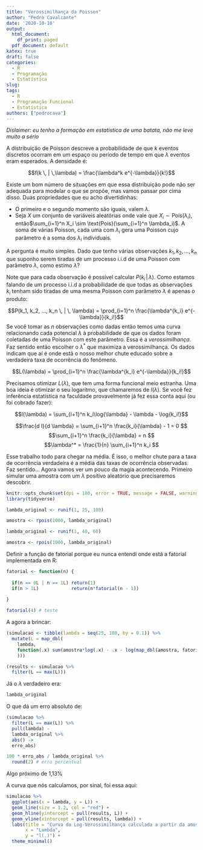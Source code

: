 ```yaml
---
title: "Verossimilhança da Poisson"
author: "Pedro Cavalcante"
date: '2020-10-10'
output:
  html_document:
    df_print: paged
  pdf_document: default
katex: true
draft: false
categories:
  - R
  - Programação
  - Estatística
slug: 
tags:
  - R
  - Programação Funcional
  - Estatística
authors: ["pedrocava"]
---
```


*Dislaimer: eu tenho a formação em estatística de uma batata, não me leve muito a sério*

A distribuição de Poisson descreve a probabilidade de que $k$ eventos discretos ocorram em um espaço ou período de tempo em que $\lambda$ eventos eram esperados. A densidade é:

$$f(k \, | \,\lambda) =  \frac{\lambda^k e^{-\lambda}}{k!}$$

Existe um bom número de situações em que essa distribuição pode não ser adequada para modelar o que se propõe, mas vamos passar por cima disso. Duas propriedades que eu acho divertidinhas:

* O primeiro e o segundo momento são iguais, valem $\lambda$. 
* Seja $X$ um conjunto de variáveis aleatórias onde vale que $X_i \sim \text{Pois}(\lambda_i)$, então$\sum_{i=1}^n X_i \sim \text{Pois}(\sum_{i=1}^n \lambda_i)$. A soma de várias Poisson, cada uma com $\lambda_i$ gera uma Poisson cujo parâmetro é a soma dos $\lambda_i$ individuais.

A pergunta é muito simples. Dado que tenho várias observações $k_1, k_2, ..., k_n$ que suponho serem tiradas de um processo i.i.d de uma Poisson com parâmetro $\lambda$, como estimo $\lambda$?

Note que para cada observação é possível calcular $P(k_i \, | \, \lambda)$. Como estamos falando de um processo i.i.d a probabilidade de que todas as observações $k_i$ tenham sido tiradas de uma mesma Poisson com parâmetro $\lambda$ é apenas o produto: 

$$P(k_1, k_2, ..., k_n \, | \, \lambda) = \prod_{i=1}^n \frac{\lambda^{k_i} e^{-\lambda}}{k_i!}$$
Se você tomar as $n$ observações como dadas então temos uma curva relacionando cada potencial $\lambda$ à probabilidade de que os dados foram coletadas de uma Poisson com este parâmetro. Essa é a _verossimilhança_. Faz sentido então escolher o $\lambda^*$ que maximiza a verossimilhança. Os dados indicam que aí é onde está o nosso melhor chute educado sobre a verdadeira taxa de ocorrência do fenômeno. 

$$L(\lambda) = \prod_{i=1}^n \frac{\lambda^{k_i} e^{-\lambda}}{k_i!}$$

Precisamos otimizar $L(\lambda)$, que tem uma forma funcional meio estranha. Uma boa ideia é otimizar o seu logaritmo, que chamaremos de $l(\lambda)$. Se você fez inferência estatística na faculdade provavelmente já fez essa conta aqui (ou foi cobrado fazer):

$$l(\lambda) = \sum_{i+1}^n k_i\log{\lambda}  - \lambda - \log{k_i!}$$


$$\frac{d l}{d \lambda} = \sum_{i+1}^n \frac{k_i}{\lambda} - 1 = 0 $$
$$\sum_{i+1}^n \frac{k_i}{\lambda}  = n $$
$$\lambda^* = \frac{1}{n} \sum_{i+1}^n k_i $$

Esse trabalho todo para chegar na média. É isso, o melhor chute para a taxa de ocorrência verdadeira é a média das taxas de ocorrência observadas. Faz sentido... Agora vamos ver um pouco da magia acontecendo. Primeiro simular uma amostra com um $\lambda$ positivo aleatório que precisaremos descobrir.

```R
knitr::opts_chunk$set(dpi = 180, error = TRUE, message = FALSE, warning = FALSE)
library(tidyverse)
```

```R
lambda_original <- runif(1, 25, 100)

amostra <- rpois(1000, lambda_original)
```

```R
lambda_original <- runif(1, 40, 60)

amostra <- rpois(1000, lambda_original)
```

Definir a função de fatorial porque eu nunca entendi onde está a fatorial implementada em R:

```R

fatorial <- function(n) {
  
  if(n == 0L | n == 1L) return(1)
  if(n > 1L)            return(n*fatorial(n - 1))
  
}

fatorial(4) # teste
```
A agora a brincar:

```R

(simulacao <- tibble(lambda = seq(25, 100, by = 0.1)) %>%
  mutate(L = map_dbl(
    lambda, 
    function(.x) sum(amostra*log(.x) - .x - log(map_dbl(amostra, fatorial)))
    )))

(results <- simulacao %>%
  filter(L == max(L)))

```

Já o $\lambda$ verdadeiro era:

```R

lambda_original

```

O que dá um erro absoluto de:

```R
(simulacao %>%
  filter(L == max(L)) %>%
  pull(lambda) -
  lambda_original %>%
  abs() ->
  erro_abs)

100 * erro_abs / lambda_original %>%
  round(2) # erro percentual
```
Algo próximo de 1,13%

A curva que nós calculamos, por sinal, foi essa aqui:

```R

simulacao %>%
  ggplot(aes(x = lambda, y = L)) +
  geom_line(size = 1.2, col = "red") +
  geom_hline(yintercept = pull(results, L)) +
  geom_vline(xintercept = pull(results, lambda)) +
  labs(title = "Curva da Log-Verossimilhança calculada a partir da amostra",
       x = "Lambda",
       y = "l(.)") +
  theme_minimal()

```

